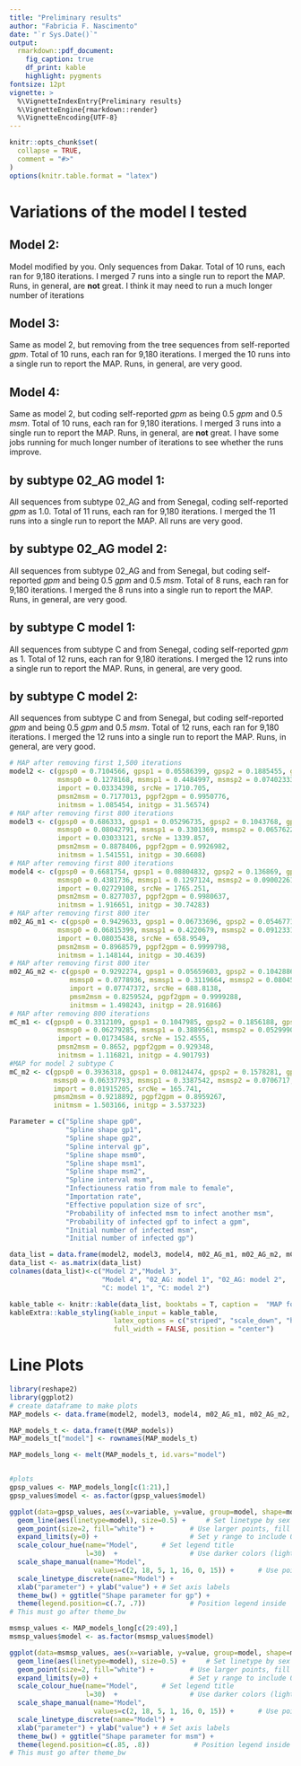 ```yaml
---
title: "Preliminary results"
author: "Fabricia F. Nascimento"
date: "`r Sys.Date()`"
output:
  rmarkdown::pdf_document:
    fig_caption: true
    df_print: kable
    highlight: pygments
fontsize: 12pt
vignette: >
  %\VignetteIndexEntry{Preliminary results}
  %\VignetteEngine{rmarkdown::render}
  %\VignetteEncoding{UTF-8}
---
```


```r
knitr::opts_chunk$set(
  collapse = TRUE,
  comment = "#>"
)
options(knitr.table.format = "latex")
```

# Variations of the model I tested

## Model 2:

Model modified by you. Only sequences from Dakar.
Total of 10 runs, each ran for 9,180 iterations. 
I merged 7 runs into a single run to report the MAP.
Runs, in general, are **not** great. I think it may need to run a much longer number of iterations

## Model 3:

Same as model 2, but removing from the tree sequences from self-reported _gpm_.
Total of 10 runs, each ran for 9,180 iterations. 
I merged the 10 runs into a single run to report the MAP.
Runs, in general, are very good.

## Model 4:

Same as model 2, but coding self-reported _gpm_ as being 0.5 _gpm_ and 0.5 _msm_.
Total of 10 runs, each ran for 9,180 iterations. 
I merged 3 runs into a single run to report the MAP.
Runs, in general, are **not** great. 
I have some jobs running for much longer number of iterations to see whether the runs improve.


## by subtype 02_AG model 1:

All sequences from subtype 02_AG and from Senegal, coding self-reported _gpm_ as 1.0.
Total of 11 runs, each ran for 9,180 iterations. 
I merged the 11 runs into a single run to report the MAP.
All runs are very good. 


## by subtype 02_AG model 2:

All sequences from subtype 02_AG and from Senegal, but coding self-reported _gpm_ and being 0.5 _gpm_ and 0.5 _msm_.
Total of 8 runs, each ran for 9,180 iterations. 
I merged the 8 runs into a single run to report the MAP.
Runs, in general, are very good. 


## by subtype C model 1:

All sequences from subtype C and from Senegal, coding self-reported _gpm_ as 1.
Total of 12 runs, each ran for 9,180 iterations. 
I merged the 12 runs into a single run to report the MAP.
Runs, in general, are very good.


## by subtype C model 2:

All sequences from subtype C and from Senegal, but coding self-reported _gpm_ and being 0.5 _gpm_ and 0.5 _msm_.
Total of 12 runs, each ran for 9,180 iterations. 
I merged the 12 runs into a single run to report the MAP.
Runs, in general, are very good.


```r

# MAP after removing first 1,500 iterations
model2 <- c(gpsp0 = 0.7104566, gpsp1 = 0.05586399, gpsp2 = 0.1885455, gpsploc = 1993.244,
            msmsp0 = 0.1278168, msmsp1 = 0.4484997, msmsp2 = 0.07402333, msmsploc = 1984.945,
            import = 0.03334398, srcNe = 1710.705,
            pmsm2msm = 0.7177013, pgpf2gpm = 0.9950776,
            initmsm = 1.085454, initgp = 31.56574)
# MAP after removing first 800 iterations
model3 <- c(gpsp0 = 0.686333, gpsp1 = 0.05296735, gpsp2 = 0.1043768, gpsploc = 1994.59,
            msmsp0 = 0.08042791, msmsp1 = 0.3301369, msmsp2 = 0.06576226, msmsploc = 1983.756,
            import = 0.03033121, srcNe = 1339.857,
            pmsm2msm = 0.8878406, pgpf2gpm = 0.9926982,
            initmsm = 1.541551, initgp = 30.6608)
# MAP after removing first 800 iterations
model4 <- c(gpsp0 = 0.6681754, gpsp1 = 0.08804832, gpsp2 = 0.136869, gpsploc = 1997.847,
            msmsp0 = 0.4381736, msmsp1 = 0.1297124, msmsp2 = 0.09002261, msmsploc = 2008.351,
            import = 0.02729108, srcNe = 1765.251,
            pmsm2msm = 0.8277037, pgpf2gpm = 0.9980637,
            initmsm = 1.916651, initgp = 30.74283)
# MAP after removing first 800 iter
m02_AG_m1 <- c(gpsp0 = 0.9429633, gpsp1 = 0.06733696, gpsp2 = 0.05467714, gpsploc = 2002.191,
            msmsp0 = 0.06815399, msmsp1 = 0.4220679, msmsp2 = 0.09123317, msmsploc = 1999.867,
            import = 0.08035438, srcNe = 658.9549,
            pmsm2msm = 0.8968579, pgpf2gpm = 0.9999798,
            initmsm = 1.148144, initgp = 30.4639)
# MAP after removing first 800 iter
m02_AG_m2 <- c(gpsp0 = 0.9292274, gpsp1 = 0.05659603, gpsp2 = 0.1042886, gpsploc = 2003.035,
               msmsp0 = 0.0778936, msmsp1 = 0.3119664, msmsp2 = 0.08045854, msmsploc = 2000.702,
               import = 0.07747372, srcNe = 688.8138,
               pmsm2msm = 0.8259524, pgpf2gpm = 0.9999288,
               initmsm = 1.498243, initgp = 28.91686)
# MAP after removing 800 iterations
mC_m1 <- c(gpsp0 = 0.3312109, gpsp1 = 0.1047985, gpsp2 = 0.1856188, gpsploc = 2001.893,
            msmsp0 = 0.06279285, msmsp1 = 0.3889561, msmsp2 = 0.05299903, msmsploc = 1983.111,
            import = 0.01734584, srcNe = 152.4555,
            pmsm2msm = 0.8652, pgpf2gpm = 0.929348,
            initmsm = 1.116821, initgp = 4.901793)
#MAP for model 2 subtype C
mC_m2 <- c(gpsp0 = 0.3936318, gpsp1 = 0.08124474, gpsp2 = 0.1578281, gpsploc = 2002.389,
           msmsp0 = 0.06337793, msmsp1 = 0.3387542, msmsp2 = 0.0706717, msmsploc = 1987.436,
           import = 0.01915205, srcNe = 165.741,
           pmsm2msm = 0.9218892, pgpf2gpm = 0.8959267,
           initmsm = 1.503166, initgp = 3.537323)

Parameter = c("Spline shape gp0",
              "Spline shape gp1",
              "Spline shape gp2",
              "Spline interval gp",
              "Spline shape msm0",
              "Spline shape msm1",
              "Spline shape msm2",
              "Spline interval msm",
              "Infectiouness ratio from male to female",
              "Importation rate",
              "Effective population size of src",
              "Probability of infected msm to infect another msm",
              "Probability of infected gpf to infect a gpm",
              "Initial number of infected msm",
              "Initial number of infected gp") 

data_list = data.frame(model2, model3, model4, m02_AG_m1, m02_AG_m2, mC_m1, mC_m2) 
data_list <- as.matrix(data_list)
colnames(data_list)<-c("Model 2","Model 3",
                       "Model 4", "02_AG: model 1", "02_AG: model 2",
                       "C: model 1", "C: model 2")

kable_table <- knitr::kable(data_list, booktabs = T, caption =  "MAP for preliminary MCMC runs")
kableExtra::kable_styling(kable_input = kable_table,
                          latex_options = c("striped", "scale_down", "hold_position"),
                          full_width = FALSE, position = "center")

```

# Line Plots
```r
library(reshape2)
library(ggplot2)
# create dataframe to make plots
MAP_models <- data.frame(model2, model3, model4, m02_AG_m1, m02_AG_m2, mC_m1, mC_m2)

MAP_models_t <- data.frame(t(MAP_models))
MAP_models_t["model"] <- rownames(MAP_models_t)

MAP_models_long <- melt(MAP_models_t, id.vars="model")


#plots
gpsp_values <- MAP_models_long[c(1:21),]
gpsp_values$model <- as.factor(gpsp_values$model)

ggplot(data=gpsp_values, aes(x=variable, y=value, group=model, shape=model, colour=model)) +
  geom_line(aes(linetype=model), size=0.5) +     # Set linetype by sex
  geom_point(size=2, fill="white") +         # Use larger points, fill with white
  expand_limits(y=0) +                       # Set y range to include 0
  scale_colour_hue(name="Model",      # Set legend title
                   l=30)  +                  # Use darker colors (lightness=30)
  scale_shape_manual(name="Model",
                     values=c(2, 18, 5, 1, 16, 0, 15)) +      # Use points with a fill color
  scale_linetype_discrete(name="Model") +
  xlab("parameter") + ylab("value") + # Set axis labels
  theme_bw() + ggtitle("Shape parameter for gp") +
  theme(legend.position=c(.7, .7))           # Position legend inside
# This must go after theme_bw

```

```r
msmsp_values <- MAP_models_long[c(29:49),]
msmsp_values$model <- as.factor(msmsp_values$model)

ggplot(data=msmsp_values, aes(x=variable, y=value, group=model, shape=model, colour=model)) +
  geom_line(aes(linetype=model), size=0.5) +     # Set linetype by sex
  geom_point(size=2, fill="white") +         # Use larger points, fill with white
  expand_limits(y=0) +                       # Set y range to include 0
  scale_colour_hue(name="Model",      # Set legend title
                   l=30)  +                  # Use darker colors (lightness=30)
  scale_shape_manual(name="Model",
                     values=c(2, 18, 5, 1, 16, 0, 15)) +      # Use points with a fill color
  scale_linetype_discrete(name="Model") +
  xlab("parameter") + ylab("value") + # Set axis labels
  theme_bw() + ggtitle("Shape parameter for msm") +
  theme(legend.position=c(.85, .8))           # Position legend inside
# This must go after theme_bw

```
